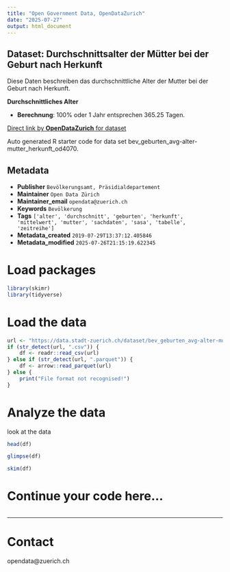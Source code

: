 ```yaml
---
title: "Open Government Data, OpenDataZurich"
date: "2025-07-27"
output: html_document
---
```


## Dataset: Durchschnittsalter der Mütter bei der Geburt nach Herkunft

Diese Daten beschreiben das durchschnittliche Alter der Mutter bei der Geburt nach Herkunft.

**Durchschnittliches Alter**

- **Berechnung**: 100% oder 1 Jahr entsprechen 365.25 Tagen.

 

[]()



[Direct link by **OpenDataZurich** for dataset](https://data.stadt-zuerich.ch/dataset/bev_geburten_avg-alter-mutter_herkunft_od4070)

Auto generated R starter code for data set bev_geburten_avg-alter-mutter_herkunft_od4070.

## Metadata

- **Publisher** `Bevölkerungsamt, Präsidialdepartement`
- **Maintainer** `Open Data Zürich`
- **Maintainer_email** `opendata@zuerich.ch`
- **Keywords** `Bevölk­erung`
- **Tags** `['alter', 'durchschnitt', 'geburten', 'herkunft', 'mittelwert', 'mutter', 'sachdaten', 'sasa', 'tabelle', 'zeitreihe']`
- **Metadata_created** `2019-07-29T13:37:12.405846`
- **Metadata_modified** `2025-07-26T21:15:19.622345`


# Load packages

```r
library(skimr)
library(tidyverse)
```

# Load the data

```r
url <- "https://data.stadt-zuerich.ch/dataset/bev_geburten_avg-alter-mutter_herkunft_od4070/download/BEV407OD4070.csv"
if (str_detect(url, ".csv")) {
    df <- readr::read_csv(url)
} else if (str_detect(url, ".parquet")) {
    df <- arrow::read_parquet(url)
} else {
    print("File format not recognised!")
}
```

# Analyze the data

look at the data
```r
head(df)
```

```r
glimpse(df)
```

```r
skim(df)
```

# Continue your code here...

```r

```

------------------------------------------------------------------------

# Contact

opendata@zuerich.ch
